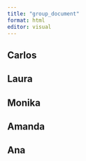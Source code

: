 ```yaml
---
title: "group_document"
format: html
editor: visual
---
```


## Carlos

## Laura

## Monika

## Amanda

## Ana 
